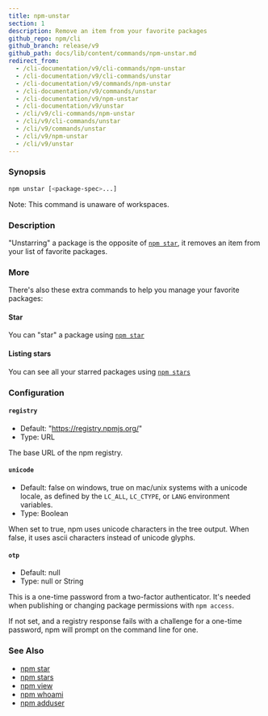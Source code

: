 ```yaml
---
title: npm-unstar
section: 1
description: Remove an item from your favorite packages
github_repo: npm/cli
github_branch: release/v9
github_path: docs/lib/content/commands/npm-unstar.md
redirect_from:
  - /cli-documentation/v9/cli-commands/npm-unstar
  - /cli-documentation/v9/cli-commands/unstar
  - /cli-documentation/v9/commands/npm-unstar
  - /cli-documentation/v9/commands/unstar
  - /cli-documentation/v9/npm-unstar
  - /cli-documentation/v9/unstar
  - /cli/v9/cli-commands/npm-unstar
  - /cli/v9/cli-commands/unstar
  - /cli/v9/commands/unstar
  - /cli/v9/npm-unstar
  - /cli/v9/unstar
---
```


### Synopsis

```bash
npm unstar [<package-spec>...]
```

Note: This command is unaware of workspaces.

### Description

"Unstarring" a package is the opposite of [`npm star`](/cli/v9/commands/npm-star), it removes an item from your list of favorite packages.

### More

There's also these extra commands to help you manage your favorite packages:

#### Star

You can "star" a package using [`npm star`](/cli/v9/commands/npm-star)

#### Listing stars

You can see all your starred packages using [`npm stars`](/cli/v9/commands/npm-stars)

### Configuration

#### `registry`

- Default: "https://registry.npmjs.org/"
- Type: URL

The base URL of the npm registry.

#### `unicode`

- Default: false on windows, true on mac/unix systems with a unicode locale, as defined by the `LC_ALL`, `LC_CTYPE`, or `LANG` environment variables.
- Type: Boolean

When set to true, npm uses unicode characters in the tree output. When false, it uses ascii characters instead of unicode glyphs.

#### `otp`

- Default: null
- Type: null or String

This is a one-time password from a two-factor authenticator. It's needed when publishing or changing package permissions with `npm access`.

If not set, and a registry response fails with a challenge for a one-time password, npm will prompt on the command line for one.

### See Also

- [npm star](/cli/v9/commands/npm-star)
- [npm stars](/cli/v9/commands/npm-stars)
- [npm view](/cli/v9/commands/npm-view)
- [npm whoami](/cli/v9/commands/npm-whoami)
- [npm adduser](/cli/v9/commands/npm-adduser)

